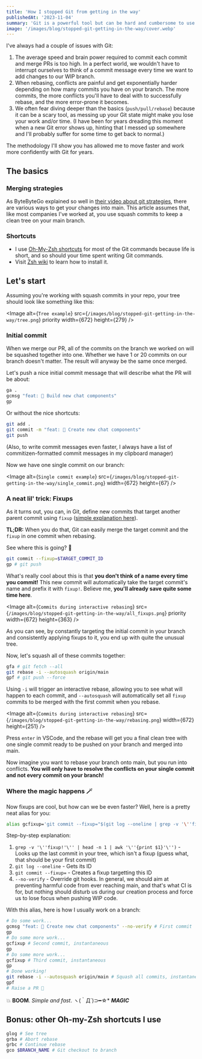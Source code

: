 ```yaml
---
title: 'How I stopped Git from getting in the way'
publishedAt: '2023-11-04'
summary: 'Git is a powerful tool but can be hard and cumbersome to use. Here is the ultimate workflow that will make you work faster and more confidently with Git.'
image: '/images/blog/stopped-git-getting-in-the-way/cover.webp'
---
```


I've always had a couple of issues with Git:

1. The average speed and brain power required to commit each commit and merge PRs is too high. In a perfect world, we wouldn't have to interrupt ourselves to think of a commit message every time we want to add changes to our WIP branch.
1. When rebasing, conflicts are painful and get exponentially harder depending on how many commits you have on your branch. The more commits, the more conflicts you'll have to deal with to successfully rebase, and the more error-prone it becomes.
1. We often fear diving deeper than the basics (`push/pull/rebase`) because it can be a scary tool, as messing up your Git state might make you lose your work and/or time. (I have been for years dreading this moment when a new Git error shows up, hinting that I messed up somewhere and I'll probably suffer for some time to get back to normal.)

The methodology I'll show you has allowed me to move faster and work more confidently with Git for years.

## The basics

### Merging strategies

As ByteByteGo explained so well in [their video about git strategies](https://www.youtube.com/watch?v=0chZFIZLR_0), there are various ways to get your changes into main. This article assumes that, like most companies I've worked at, you use squash commits to keep a clean tree on your main branch.

### Shortcuts

- I use [Oh-My-Zsh shortcuts](https://kapeli.com/cheat_sheets/Oh-My-Zsh_Git.docset/Contents/Resources/Documents/index) for most of the Git commands because life is short, and so should your time spent writing Git commands.
- Visit [Zsh wiki](https://github.com/ohmyzsh/ohmyzsh/wiki/Installing-ZSH) to learn how to install it.

## Let's start

Assuming you're working with squash commits in your repo, your tree should look like something like this:

<Image
  alt={`Tree example`}
  src={`/images/blog/stopped-git-getting-in-the-way/tree.png`}
  priority
  width={672}
  height={279}
/>

### Initial commit

When we merge our PR, all of the commits on the branch we worked on will be squashed together into one. Whether we have 1 or 20 commits on our branch
doesn't matter. The result will anyway be the same once merged.

Let's push a nice initial commit message that will describe what the PR will be about:

```bash
ga .
gcmsg "feat: 🎸 Build new chat components"
gp
```

Or without the nice shortcuts:

```bash
git add .
git commit -m "feat: 🎸 Create new chat components"
git push
```

(Also, to write commit messages even faster, I always have a list of commitizen-formatted commit messages in my clipboard manager)

Now we have one single commit on our branch:

<Image
  alt={`Single commit example`}
  src={`/images/blog/stopped-git-getting-in-the-way/single_commit.png`}
  width={672}
  height={67}
/>
### A neat lil' trick: Fixups

As it turns out, you can, in Git, define new commits
that target another parent commit using `fixup` ([simple explanation
here](https://fle.github.io/git-tip-keep-your-branch-clean-with-fixup-and-autosquash.html)).

**TL;DR:** When you do that, Git can easily merge the target commit and the `fixup` in one commit when rebasing.

See where this is going? 👀

```bash
git commit --fixup=$TARGET_COMMIT_ID
gp # git push
```

What's really cool about this is that **you don't think of a name every time you commit!** This new commit will automatically take the target commit's name and prefix it with `fixup!`.
Believe me, **you'll already save quite some time here**.

<Image
  alt={`Commits during interactive rebasing`}
  src={`/images/blog/stopped-git-getting-in-the-way/all_fixups.png`}
  priority
  width={672}
  height={363}
/>

As you can see, by constantly targeting the initial commit in your branch and consistently applying fixups to it, you end up with quite the unusual tree.

Now, let's squash all of these commits together:

```bash /-i --autosquash/#b
gfa # git fetch --all
git rebase -i --autosquash origin/main
gpf # git push --force
```

Using `-i` will trigger an interactive rebase, allowing you to see what will happen to each commit, and `--autosquash` will automatically set all `fixup` commits to be merged with the first commit when you rebase.

<Image
  alt={`Commits during interactive rebasing`}
  src={`/images/blog/stopped-git-getting-in-the-way/rebasing.png`}
  width={672}
  height={251}
/>

Press `enter` in VSCode, and the rebase will get you a final clean tree with one single commit ready to be pushed on your branch and merged into main.

Now imagine you want to rebase your branch onto main, but you run into conflicts. **You will only have to resolve the conflicts on your single commit and not every commit on your branch!**

### Where the magic happens 🪄

Now fixups are cool, but how can we be even faster?
Well, here is a pretty neat alias for you:

```bash caption=" Add this to your favorite terminal config (~/.zshrc in my case), reload, and you can use it."
alias gcfixup='git commit --fixup="$(git log --oneline | grep -v '\''fixup!'\'' | head -n 1 | awk '\''{print $1}'\'')" --no-verify'
```

Step-by-step explanation:

1. `grep -v '\''fixup!'\'' | head -n 1 | awk '\''{print $1}'\'')` - Looks up the last commit in your tree, which isn't a fixup (guess what, that should be your first commit)
1. `git log --oneline` - Gets its ID
1. `git commit --fixup=` - Creates a fixup targetting this ID
1. `--no-verify` - Override git hooks. In general, we should aim at preventing harmful code from ever reaching main, and that's what CI is for, but nothing should disturb us during our creation process and force us to lose focus when pushing WIP code.

With this alias, here is how I usually work on a branch:

```bash
# Do some work...
gcmsg "feat: 🎸 Create new chat components" --no-verify # First commit
gp
# Do some more work...
gcfixup # Second commit, instantaneous
gp
# Do some more work...
gcfixup # Third commit, instantaneous
gp
# Done working!
git rebase -i --autosquash origin/main # Squash all commits, instantaneous
gpf
# Raise a PR 🎉
```

💥 **BOOM**. _Simple and fast_. ヽ(｀Д´)⊃━☆\* **_MAGIC_**

## Bonus: other Oh-my-Zsh shortcuts I use

```bash
glog # See tree
grba # Abort rebase
grbc # Continue rebase
gco $BRANCH_NAME # Git checkout to branch
```
